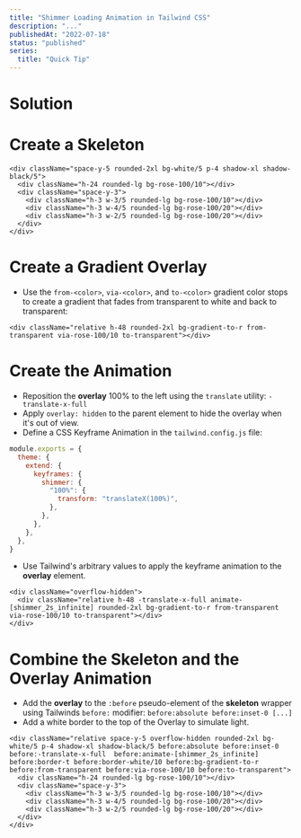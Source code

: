 ```yaml
---
title: "Shimmer Loading Animation in Tailwind CSS"
description: "..."
publishedAt: "2022-07-18"
status: "published"
series:
  title: "Quick Tip"
---
```



# Solution

<div className="grid grid-cols-3 gap-8">
  <LoadingSkeleton />
  <LoadingSkeleton delay={1} />
  <LoadingSkeleton delay={2} />
</div>

# Create a Skeleton

<Aside>
  <div className="space-y-5 rounded-2xl bg-white/5 p-4 shadow-xl shadow-black/5">
    <div className="h-24 rounded-lg bg-rose-100/10"></div>
    <div className="space-y-3">
      <div className="h-3 w-3/5 rounded-lg bg-rose-100/10"></div>
      <div className="h-3 w-4/5 rounded-lg bg-rose-100/20"></div>
      <div className="h-3 w-2/5 rounded-lg bg-rose-100/20"></div>
    </div>
  </div>
</Aside>

```tsx
<div className="space-y-5 rounded-2xl bg-white/5 p-4 shadow-xl shadow-black/5">
  <div className="h-24 rounded-lg bg-rose-100/10"></div>
  <div className="space-y-3">
    <div className="h-3 w-3/5 rounded-lg bg-rose-100/10"></div>
    <div className="h-3 w-4/5 rounded-lg bg-rose-100/20"></div>
    <div className="h-3 w-2/5 rounded-lg bg-rose-100/20"></div>
  </div>
</div>
```

# Create a Gradient Overlay

<Aside>
  <div className="relative h-48 rounded-2xl bg-gradient-to-r from-transparent via-rose-100/10 to-transparent"></div>
</Aside>

- Use the `from-<color>`, `via-<color>`, and `to-<color>` gradient color stops to create a gradient that fades from transparent to white and back to transparent:

```tsx
<div className="relative h-48 rounded-2xl bg-gradient-to-r from-transparent via-rose-100/10 to-transparent"></div>
```

# Create the Animation

- Reposition the **overlay** 100% to the left using the `translate` utility: `-translate-x-full`
- Apply `overlay: hidden` to the parent element to hide the overlay when it's out of view.
- Define a CSS Keyframe Animation in the `tailwind.config.js` file:

<Aside>
  <div className="overflow-hidden">
    <div className="relative h-48 -translate-x-full animate-[shimmer_2s_infinite] rounded-2xl bg-gradient-to-r from-transparent via-rose-100/10 to-transparent"></div>
  </div>
</Aside>

```js
module.exports = {
  theme: {
    extend: {
      keyframes: {
        shimmer: {
          "100%": {
            transform: "translateX(100%)",
          },
        },
      },
    },
  },
}
```

- Use Tailwind's arbitrary values to apply the keyframe animation to the **overlay** element.

```tsx
<div className="overflow-hidden">
  <div className="relative h-48 -translate-x-full animate-[shimmer_2s_infinite] rounded-2xl bg-gradient-to-r from-transparent via-rose-100/10 to-transparent"></div>
</div>
```

# Combine the Skeleton and the Overlay Animation

<Aside>
  <div className="relative space-y-5 overflow-hidden rounded-2xl bg-white/5 p-4 shadow-xl shadow-black/5 before:absolute before:inset-0 before:-translate-x-full  before:animate-[shimmer_2s_infinite] before:border-t before:border-white/10 before:bg-gradient-to-r before:from-transparent before:via-rose-100/10 before:to-transparent">
    <div className="h-24 rounded-lg bg-rose-100/10"></div>
    <div className="space-y-3">
      <div className="h-3 w-3/5 rounded-lg bg-rose-100/10"></div>
      <div className="h-3 w-4/5 rounded-lg bg-rose-100/20"></div>
      <div className="h-3 w-2/5 rounded-lg bg-rose-100/20"></div>
    </div>
  </div>
</Aside>

- Add the **overlay** to the `:before` pseudo-element of the **skeleton** wrapper using Tailwinds `before:` modifier: `before:absolute before:inset-0 [...]`
- Add a white border to the top of the Overlay to simulate light.

```tsx
<div className="relative space-y-5 overflow-hidden rounded-2xl bg-white/5 p-4 shadow-xl shadow-black/5 before:absolute before:inset-0 before:-translate-x-full  before:animate-[shimmer_2s_infinite] before:border-t before:border-white/10 before:bg-gradient-to-r before:from-transparent before:via-rose-100/10 before:to-transparent">
  <div className="h-24 rounded-lg bg-rose-100/10"></div>
  <div className="space-y-3">
    <div className="h-3 w-3/5 rounded-lg bg-rose-100/10"></div>
    <div className="h-3 w-4/5 rounded-lg bg-rose-100/20"></div>
    <div className="h-3 w-2/5 rounded-lg bg-rose-100/20"></div>
  </div>
</div>
```
